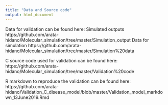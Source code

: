 ```yaml
---
title: "Data and Source code"
output: html_document
---
```


Data for validation can be found here:
  Simulated outputs https://github.com/arata-hidano/Molecular_simulation/tree/master/Simulation_output
  Data for simulation https://github.com/arata-hidano/Molecular_simulation/tree/master/Simulation%20data
  
C source code used for validation can be found here:
https://github.com/arata-hidano/Molecular_simulation/tree/master/Validation%20code

R markdown to reproduce the validation can be found here:
https://github.com/arata-hidano/Validation_C_disease_model/blob/master/Validation_model_markdown_13June2019.Rmd



